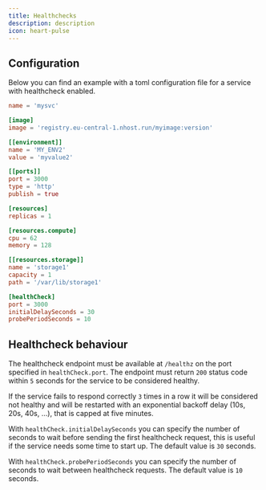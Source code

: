 ```yaml
---
title: Healthchecks
description: description
icon: heart-pulse
---
```


## Configuration

Below you can find an example with a toml configuration file for a service with healthcheck enabled.

```toml
name = 'mysvc'

[image]
image = 'registry.eu-central-1.nhost.run/myimage:version'

[[environment]]
name = 'MY_ENV2'
value = 'myvalue2'

[[ports]]
port = 3000
type = 'http'
publish = true

[resources]
replicas = 1

[resources.compute]
cpu = 62
memory = 128

[[resources.storage]]
name = 'storage1'
capacity = 1
path = '/var/lib/storage1'

[healthCheck]
port = 3000
initialDelaySeconds = 30
probePeriodSeconds = 10
```

## Healthcheck behaviour

The healthcheck endpoint must be available at `/healthz` on the port specified in `healthCheck.port`. The endpoint must return `200` status code within `5` seconds for the service to be considered healthy.

If the service fails to respond correctly `3` times in a row it will be considered not healthy and will be restarted with an exponential backoff delay (10s, 20s, 40s, …), that is capped at five minutes.

With `healthCheck.initialDelaySeconds` you can specify the number of seconds to wait before sending the first healthcheck request, this is useful if the service needs some time to start up. The default value is `30` seconds.

With `healthCheck.probePeriodSeconds` you can specify the number of seconds to wait between healthcheck requests. The default value is `10` seconds.
